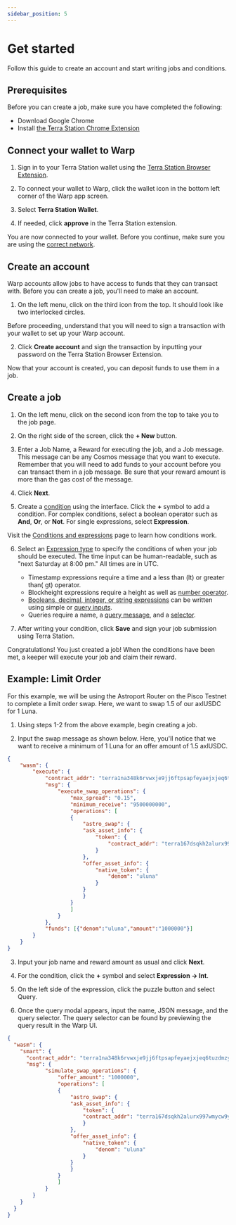 ```yaml
---
sidebar_position: 5
---
```



# Get started

Follow this guide to create an account and start writing jobs and conditions. 



## Prerequisites

Before you can create a job, make sure you have completed the following:

- Download Google Chrome
- Install [the Terra Station Chrome Extension](https://docs.terra.money/learn/terra-station/Download/terra-station-extension)

## Connect your wallet to Warp

1. Sign in to your Terra Station wallet using the [Terra Station Browser Extension](https://setup-station.terra.money/). 

2. To connect your wallet to Warp, click the wallet icon in the bottom left corner of the Warp app screen. 

3. Select **Terra Station Wallet**. 

4. If needed, click **approve** in the Terra Station extension. 

You are now connected to your wallet. Before you continue, make sure you are using the [correct network](https://docs.terra.money/learn/terra-station/networks).

## Create an account

Warp accounts allow jobs to have access to funds that they can transact with. Before you can create a job, you'll need to make an account. 

1. On the left menu, click on the third icon from the top. It should look like two interlocked circles. 

<Admonition type="caution" title="Creating an account">

Before proceeding, understand that you will need to sign a transaction with your wallet to set up your Warp account.

</Admonition>

2. Click **Create account** and sign the transaction by inputting your password on the Terra Station Browser Extension. 

Now that your account is created, you can deposit funds to use them in a job. 

## Create a job

1. On the left menu, click on the second icon from the top to take you to the job page. 

2. On the right side of the screen, click the **+ New** button.

3. Enter a Job Name, a Reward for executing the job, and a Job message. This message can be any Cosmos message that you want to execute. Remember that you will need to add funds to your account before you can transact them in a job message. Be sure that your reward amount is more than the gas cost of the message. 

4.  Click **Next**. 

5. Create a [condition](how/query.mdx) using the interface. Click the **+** symbol to add a condition. For complex conditions, select a boolean operator such as **And**, **Or**, or **Not**. For single expressions, select **Expression**. 

<Admonition type="tip" title="Writing conditions">

Visit the [Conditions and expressions](how/condition.mdx) page to learn how conditions work. 

</Admonition>

6. Select an [Expression type](how/condition.mdx) to specify the conditions of when your job should be executed. The time input can be human-readable, such as "next Saturday at 8:00 pm." All times are in UTC. 

    - Timestamp expressions require a time and a less than (lt) or greater than( gt) operator. 
    - Blockheight expressions require a height as well as [number operator](how/condition.mdx#number-operators). 
    - [Booleans, decimal, integer, or string expressions](how/condition.mdx) can be written using simple or [query inputs](how/query.mdx).
    - Queries require a name, a [query message](how/query.mdx), and a [selector](how/query.mdx#selectors). 

7. After writing your condition, click **Save** and sign your job submission using Terra Station. 

Congratulations! You just created a job! When the conditions have been met, a keeper will execute your job and claim their reward. 

## Example: Limit Order

For this example, we will be using the Astroport Router on the Pisco Testnet to complete a limit order swap. Here, we want to swap 1.5 of our axlUSDC for 1 Luna.

1. Using steps 1-2 from the above example, begin creating a job.

2. Input the swap message as shown below. Here, you'll notice that we want to receive a minimum of 1 Luna for an offer amount of 1.5 axlUSDC.

```json JSON
{
    "wasm": {
        "execute": {
            "contract_addr": "terra1na348k6rvwxje9jj6ftpsapfeyaejxjeq6tuzdmzysps20l6z23smnlv64",
            "msg": {
                "execute_swap_operations": {
                    "max_spread": "0.15",
                    "minimum_receive": "9500000000",
                    "operations": [
                    {
                        "astro_swap": {
                        "ask_asset_info": {
                            "token": {
                                "contract_addr": "terra167dsqkh2alurx997wmycw9ydkyu54gyswe3ygmrs4lwume3vmwks8ruqnv"
                            }
                        },
                        "offer_asset_info": {
                            "native_token": {
                                "denom": "uluna"
                            }
                        }
                        }
                    }
                    ]
                }
            },
            "funds": [{"denom":"uluna","amount":"1000000"}]
        }
    }
}
```

3. Input your job name and reward amount as usual and click **Next**.

4. For the condition, click the **+** symbol and select **Expression -> Int**.

5. On the left side of the expression, click the puzzle button and select Query.

6. Once the query modal appears, input the name, JSON message, and the query selector. The query selector can be found by previewing the query result in the Warp UI.

```json JSON
{
  "wasm": {
    "smart": {
      "contract_addr": "terra1na348k6rvwxje9jj6ftpsapfeyaejxjeq6tuzdmzysps20l6z23smnlv64",
      "msg": {
            "simulate_swap_operations": {
                "offer_amount": "1000000",
                "operations": [
                {
                    "astro_swap": {
                    "ask_asset_info": {
                        "token": {
                        "contract_addr": "terra167dsqkh2alurx997wmycw9ydkyu54gyswe3ygmrs4lwume3vmwks8ruqnv"
                        }
                    },
                    "offer_asset_info": {
                        "native_token": {
                            "denom": "uluna"
                        }
                    }
                    }
                }
                ]
            }
        }
    }
  }
}
```